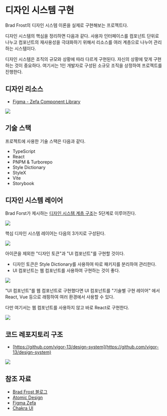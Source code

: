 
<Meta title="Introduction" />

# 디자인 시스템 구현

Brad Frost의 디자인 시스템 이론을 실제로 구현해보는 프로젝트다.

디자인 시스템의 핵심을 정리하면 다음과 같다. 사용자 인터페이스를 컴포넌트 단위로 나누고 컴포넌트의 재사용성을 극대화하기 위해서 리소스를 여러 계층으로 나누어 관리하는 시스템이다.

디자인 시스템은 조직의 규모와 상황에 따라 다르게 구현된다. 자신의 상황에 맞게 구현하는 것이 중요하다. 여기서는 1인 개발자로 구성된 소규모 조직을 상정하여 프로젝트를 진행한다.

## 디자인 리소스

- [Figma - Zefa Component Library](<https://www.figma.com/file/8mDUnpoa21VZqZk6TNG3Bm/%F0%9F%8C%B1-Zefa---Component-library-(Community)?type=design&mode=design&t=J3b6uFsiez2P54L4-0>)

![](https://vigor-13-temp.s3.ap-northeast-2.amazonaws.com/zefa-component-library.png)

## 기술 스택

프로젝트에 사용한 기술 스택은 다음과 같다.

- TypeScript
- React
- PNPM & Turborepo
- Style Dictionary
- StyleX
- Vite
- Storybook

## 디자인 시스템 레이어

Brad Forst가 제시하는 [디자인 시스템 계층 구조](https://www.vigorously.xyz/posts/design-system-ecosystem/)는 5단계로 이루어진다.

![](https://vigor-13-temp.s3.ap-northeast-2.amazonaws.com/design_system_layer_drawio.png)

핵심 디자인 시스템 레이어는 다음의 3가지로 구성된다.

![](https://vigor-13-temp.s3.ap-northeast-2.amazonaws.com/design_system_core_layer_drawio.png)

아이콘을 제외한 "디자인 토큰"과 "UI 컴포넌트"를 구현할 것이다.

- 디자인 토큰은 Style Dictionary를 사용하여 따로 패키지를 분리하여 관리한다.
- UI 컴포넌트는 웹 컴포넌트를 사용하여 구현하는 것이 좋다.

![](https://vigor-13-temp.s3.ap-northeast-2.amazonaws.com/design_system_core_layer_drawio2.png)

"UI 컴포넌트"를 웹 컴포넌트로 구현했다면 UI 컴포넌트를 "기술별 구현 레이어" 에서 React, Vue 등으로 래핑하여 여러 환경에서 사용할 수 있다.

다만 여기서는 웹 컴포넌트를 사용하지 않고 바로 React로 구현한다.

![](https://vigor-13-temp.s3.ap-northeast-2.amazonaws.com/design_system_core_layer_drawio3.png)

## 코드 레포지토리 구조

- [https://github.com/vigor-13/design-system](https://github.com/vigor-13/design-system)

![](https://vigor-13-temp.s3.ap-northeast-2.amazonaws.com/design-system-excalidraw.png)

## 참조 자료

- [Brad Frost 블로그](https://bradfrost.com/blog/)
- [Atomic Design](https://atomicdesign.bradfrost.com/)
- [Figma Zefa](https://www.figma.com/community/file/1246279641146833745/zefa-component-library?searchSessionId=lst0iero-nlzltvrtlrl)
- [Chakra UI](https://chakra-ui.com/)
